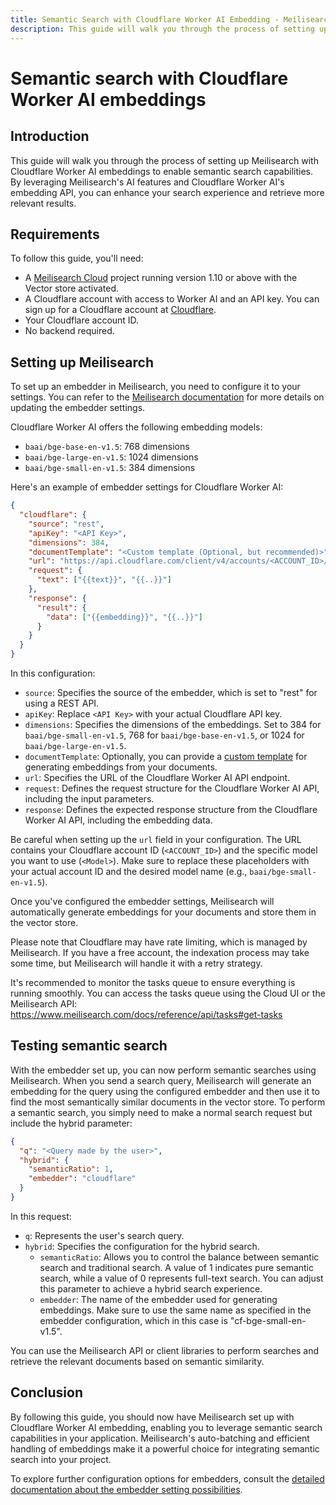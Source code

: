 ```yaml
---
title: Semantic Search with Cloudflare Worker AI Embedding - Meilisearch documentation
description: This guide will walk you through the process of setting up Meilisearch with Cloudflare Worker AI embeddings to enable semantic search capabilities.
---
```


# Semantic search with Cloudflare Worker AI embeddings

## Introduction

This guide will walk you through the process of setting up Meilisearch with Cloudflare Worker AI embeddings to enable semantic search capabilities. By leveraging Meilisearch's AI features and Cloudflare Worker AI's embedding API, you can enhance your search experience and retrieve more relevant results.

## Requirements

To follow this guide, you'll need:

- A [Meilisearch Cloud](https://www.meilisearch.com/cloud?utm_campaign=vector-search&utm_source=docs&utm_medium=cloudflare-embeddings-guide) project running version 1.10 or above with the Vector store activated.
- A Cloudflare account with access to Worker AI and an API key. You can sign up for a Cloudflare account at [Cloudflare](https://www.cloudflare.com/).
- Your Cloudflare account ID.
- No backend required.

## Setting up Meilisearch

To set up an embedder in Meilisearch, you need to configure it to your settings. You can refer to the [Meilisearch documentation](/reference/api/settings?utm_campaign=vector-search&utm_source=docs&utm_medium=cloudflare-embeddings-guide#update-embedder-settings) for more details on updating the embedder settings.

Cloudflare Worker AI offers the following embedding models:

- `baai/bge-base-en-v1.5`: 768 dimensions
- `baai/bge-large-en-v1.5`: 1024 dimensions
- `baai/bge-small-en-v1.5`: 384 dimensions

Here's an example of embedder settings for Cloudflare Worker AI:

```json
{
  "cloudflare": {
    "source": "rest",
    "apiKey": "<API Key>",
    "dimensions": 384,
    "documentTemplate": "<Custom template (Optional, but recommended)>",
    "url": "https://api.cloudflare.com/client/v4/accounts/<ACCOUNT_ID>/ai/run/@cf/<Model>",
    "request": {
      "text": ["{{text}}", "{{..}}"]
    },
    "response": {
      "result": {
        "data": ["{{embedding}}", "{{..}}"]
      }
    }
  }
}
```

In this configuration:

- `source`: Specifies the source of the embedder, which is set to "rest" for using a REST API.
- `apiKey`: Replace `<API Key>` with your actual Cloudflare API key.
- `dimensions`: Specifies the dimensions of the embeddings. Set to 384 for `baai/bge-small-en-v1.5`, 768 for `baai/bge-base-en-v1.5`, or 1024 for `baai/bge-large-en-v1.5`.
- `documentTemplate`: Optionally, you can provide a [custom template](https://www.meilisearch.com/docs/learn/ai-powered-search/getting_started_with_ai_search#documenttemplate) for generating embeddings from your documents.
- `url`: Specifies the URL of the Cloudflare Worker AI API endpoint.
- `request`: Defines the request structure for the Cloudflare Worker AI API, including the input parameters.
- `response`: Defines the expected response structure from the Cloudflare Worker AI API, including the embedding data.

Be careful when setting up the `url` field in your configuration. The URL contains your Cloudflare account ID (`<ACCOUNT_ID>`) and the specific model you want to use (`<Model>`). Make sure to replace these placeholders with your actual account ID and the desired model name (e.g., `baai/bge-small-en-v1.5`).

Once you've configured the embedder settings, Meilisearch will automatically generate embeddings for your documents and store them in the vector store.

Please note that Cloudflare may have rate limiting, which is managed by Meilisearch. If you have a free account, the indexation process may take some time, but Meilisearch will handle it with a retry strategy.

It's recommended to monitor the tasks queue to ensure everything is running smoothly. You can access the tasks queue using the Cloud UI or the Meilisearch API: https://www.meilisearch.com/docs/reference/api/tasks#get-tasks

## Testing semantic search

With the embedder set up, you can now perform semantic searches using Meilisearch. When you send a search query, Meilisearch will generate an embedding for the query using the configured embedder and then use it to find the most semantically similar documents in the vector store.
To perform a semantic search, you simply need to make a normal search request but include the hybrid parameter:

```json
{
  "q": "<Query made by the user>",
  "hybrid": {
    "semanticRatio": 1,
    "embedder": "cloudflare"
  }
}
```

In this request:

- `q`: Represents the user's search query.
- `hybrid`: Specifies the configuration for the hybrid search.
  - `semanticRatio`: Allows you to control the balance between semantic search and traditional search. A value of 1 indicates pure semantic search, while a value of 0 represents full-text search. You can adjust this parameter to achieve a hybrid search experience.
  - `embedder`: The name of the embedder used for generating embeddings. Make sure to use the same name as specified in the embedder configuration, which in this case is "cf-bge-small-en-v1.5".

You can use the Meilisearch API or client libraries to perform searches and retrieve the relevant documents based on semantic similarity.

## Conclusion

By following this guide, you should now have Meilisearch set up with Cloudflare Worker AI embedding, enabling you to leverage semantic search capabilities in your application. Meilisearch's auto-batching and efficient handling of embeddings make it a powerful choice for integrating semantic search into your project.

To explore further configuration options for embedders, consult the [detailed documentation about the embedder setting possibilities](https://www.meilisearch.com/docs/reference/api/settings#embedders-experimental).
